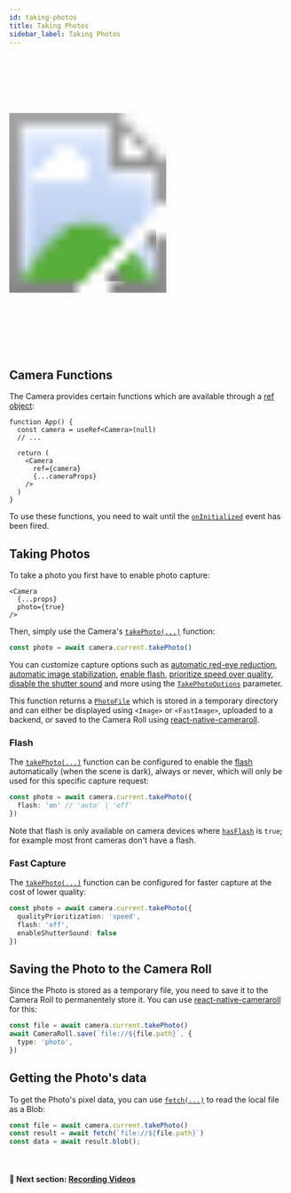 ```yaml
---
id: taking-photos
title: Taking Photos
sidebar_label: Taking Photos
---
```



<div class="image-container">
  <svg xmlns="http://www.w3.org/2000/svg" width="283" height="535">
    <image href={useBaseUrl("img/demo_capture.gif")} x="18" y="33" width="247" height="469" />
    <image href={useBaseUrl("img/frame.png")} width="283" height="535" />
  </svg>
</div>

## Camera Functions

The Camera provides certain functions which are available through a [ref object](https://reactjs.org/docs/refs-and-the-dom.html):

```tsx
function App() {
  const camera = useRef<Camera>(null)
  // ...

  return (
    <Camera
      ref={camera}
      {...cameraProps}
    />
  )
}
```

To use these functions, you need to wait until the [`onInitialized`](/docs/api/interfaces/CameraProps#oninitialized) event has been fired.

## Taking Photos

To take a photo you first have to enable photo capture:

```tsx
<Camera
  {...props}
  photo={true}
/>
```

Then, simply use the Camera's [`takePhoto(...)`](/docs/api/classes/Camera#takephoto) function:

```ts
const photo = await camera.current.takePhoto()
```

You can customize capture options such as [automatic red-eye reduction](/docs/api/interfaces/TakePhotoOptions#enableautoredeyereduction), [automatic image stabilization](/docs/api/interfaces/TakePhotoOptions#enableautostabilization), [enable flash](/docs/api/interfaces/TakePhotoOptions#flash), [prioritize speed over quality](/docs/api/interfaces/TakePhotoOptions#qualityprioritization), [disable the shutter sound](/docs/api/interfaces/TakePhotoOptions#enableshuttersound) and more using the [`TakePhotoOptions`](/docs/api/interfaces/TakePhotoOptions) parameter.

This function returns a [`PhotoFile`](/docs/api/interfaces/PhotoFile) which is stored in a temporary directory and can either be displayed using `<Image>` or `<FastImage>`, uploaded to a backend, or saved to the Camera Roll using [react-native-cameraroll](https://github.com/react-native-cameraroll/react-native-cameraroll).

### Flash

The [`takePhoto(...)`](/docs/api/classes/Camera#takephoto) function can be configured to enable the [flash](/docs/api/interfaces/TakePhotoOptions#flash) automatically (when the scene is dark), always or never, which will only be used for this specific capture request:

```ts
const photo = await camera.current.takePhoto({
  flash: 'on' // 'auto' | 'off'
})
```

Note that flash is only available on camera devices where [`hasFlash`](/docs/api/interfaces/CameraDevice#hasflash) is `true`; for example most front cameras don't have a flash.

### Fast Capture

The [`takePhoto(...)`](/docs/api/classes/Camera#takephoto) function can be configured for faster capture at the cost of lower quality:

```ts
const photo = await camera.current.takePhoto({
  qualityPrioritization: 'speed',
  flash: 'off',
  enableShutterSound: false
})
```

## Saving the Photo to the Camera Roll

Since the Photo is stored as a temporary file, you need to save it to the Camera Roll to permanentely store it. You can use [react-native-cameraroll](https://github.com/react-native-cameraroll/react-native-cameraroll) for this:

```ts
const file = await camera.current.takePhoto()
await CameraRoll.save(`file://${file.path}`, {
  type: 'photo',
})
```

## Getting the Photo's data

To get the Photo's pixel data, you can use [`fetch(...)`](https://reactnative.dev/docs/network#using-fetch) to read the local file as a Blob:

```ts
const file = await camera.current.takePhoto()
const result = await fetch(`file://${file.path}`)
const data = await result.blob();
```

<br />

#### 🚀 Next section: [Recording Videos](recording-videos)
